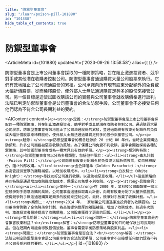 ```yaml
---
title: "防禦型董事會"
slug: "/learn/poison-pill-101880"
id: "101880"
hide_table_of_contents: true
---
```



# 防禦型董事會

<ArticleMeta id={101880} updatedAt={'2023-09-26 13:58:58'} alias={`[]`} />
<div className='border-solid border-b border-t-0 my-4 border-[var(--ifm-color-gray-300)]' />

防禦型董事會是上市公司董事會採取的一種防禦策略，旨在阻止激進投資者、競爭對手或其他潛在收購者控制公司。防禦型董事會通過購買大量公司股票來執行。它們有效地阻止了公司流通股份的累積。公司承諾向所有現有股東分配額外的免費或大幅折價股票，從而稀釋股份，使外部人士無法通過購買足夠多的股份來接管公司。另一個目標是迫使試圖收購該公司的實體與公司董事會就收購價格進行談判。法院已判定防禦型董事會是公司董事會的合法防禦手段，公司董事會不必接受任何他們認為不符合公司長期利益的要約。

<AIContent content={`<p><strong>定義：</strong>防禦型董事會是上市公司董事會採取的一種防禦策略，旨在阻止激進投資者、競爭對手或其他潛在收購者控制公司。通過購買大量公司股票，防禦型董事會有效地阻止了公司流通股份的累積，並通過向現有股東分配額外的免費或大幅折價股票來稀釋股份，使外部人士無法通過購買足夠多的股份來接管公司。</p><p><strong>起源：</strong>防禦型董事會的概念起源於 20 世紀 80 年代，當時企業併購活動頻繁，許多公司面臨被惡意收購的風險。為了保護公司免受不利收購，董事會開始採用各種防禦策略，其中防禦型董事會成為一種常見且有效的手段。</p><p><strong>類別與特點：</strong>防禦型董事會可以分為多種類型，包括但不限於：<ul><li><strong>毒丸計劃（Poison Pill）：</strong>公司向現有股東分配額外的免費或大幅折價股票，從而稀釋股份，阻止外部收購。</li><li><strong>金色降落傘（Golden Parachute）：</strong>為高管提供豐厚的離職補償，以增加收購成本。</li><li><strong>白衣騎士（White Knight）：</strong>尋找友好公司進行收購，以避免被惡意收購。</li></ul>這些策略的共同特點是通過增加收購難度和成本，保護公司免受不利收購。</p><p><strong>具體案例：</strong><ul><li><strong>案例一：</strong>在 2000 年，某科技公司面臨被一家大型競爭對手惡意收購的風險。公司董事會迅速採取毒丸計劃，向現有股東分配了大量折價股票，使得競爭對手無法通過購買足夠多的股份來控制公司。最終，競爭對手放棄了收購計劃。</li><li><strong>案例二：</strong>2014 年，一家制藥公司遭遇激進投資者的收購要約。公司董事會啓動了金色降落傘計劃，為高管提供豐厚的離職補償，增加了收購成本。經過多次談判，激進投資者最終提高了收購價格，公司股東獲得了更高的回報。</li></ul></p><p><strong>常見問題：</strong><ul><li><strong>問題一：</strong>防禦型董事會是否會損害股東利益？<br/><strong>解答：</strong>防禦型董事會的目的是保護公司長期利益，但在短期內可能會導致股價波動。董事會需要平衡防禦策略與股東利益。</li><li><strong>問題二：</strong>防禦型董事會是否合法？<br/><strong>解答：</strong>法院已判定防禦型董事會是公司董事會的合法防禦手段，公司董事會不必接受任何他們認為不符合公司長期利益的要約。</li></ul></p>`} id={101880} />
